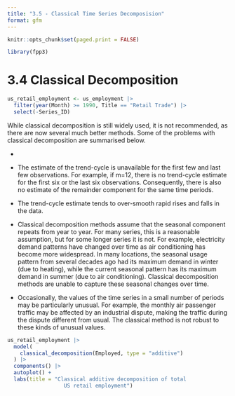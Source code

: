 ```yaml
---
title: "3.5 - Classical Time Series Decomposision"
format: gfm
---
```


```r
knitr::opts_chunk$set(paged.print = FALSE)
```

```r
library(fpp3)
```

# 3.4 Classical Decomposition

```r
us_retail_employment <- us_employment |>
  filter(year(Month) >= 1990, Title == "Retail Trade") |>
  select(-Series_ID)
```

While classical decomposition is still widely used, it is not recommended, as there are now several much better methods. Some of the problems with classical decomposition are summarised below.

-   

-   The estimate of the trend-cycle is unavailable for the first few and last few observations. For example, if m=12, there is no trend-cycle estimate for the first six or the last six observations. Consequently, there is also no estimate of the remainder component for the same time periods.

-   The trend-cycle estimate tends to over-smooth rapid rises and falls in the data.

-   Classical decomposition methods assume that the seasonal component repeats from year to year. For many series, this is a reasonable assumption, but for some longer series it is not. For example, electricity demand patterns have changed over time as air conditioning has become more widespread. In many locations, the seasonal usage pattern from several decades ago had its maximum demand in winter (due to heating), while the current seasonal pattern has its maximum demand in summer (due to air conditioning). Classical decomposition methods are unable to capture these seasonal changes over time.

-   Occasionally, the values of the time series in a small number of periods may be particularly unusual. For example, the monthly air passenger traffic may be affected by an industrial dispute, making the traffic during the dispute different from usual. The classical method is not robust to these kinds of unusual values.

```r
us_retail_employment |>
  model(
    classical_decomposition(Employed, type = "additive")
  ) |>
  components() |>
  autoplot() +
  labs(title = "Classical additive decomposition of total
                  US retail employment")
```

